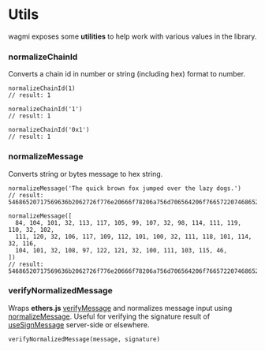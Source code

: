 # Utils

wagmi exposes some **utilities** to help work with various values in the library.

### normalizeChainId

Converts a chain id in number or string (including hex) format to number.

```tsx
normalizeChainId(1)
// result: 1

normalizeChainId('1')
// result: 1

normalizeChainId('0x1')
// result: 1
```

### normalizeMessage

Converts string or bytes message to hex string.

```tsx
normalizeMessage('The quick brown fox jumped over the lazy dogs.')
// result: 54686520717569636b2062726f776e20666f78206a756d706564206f76657220746865206c617a7920646f67732e

normalizeMessage([
  84, 104, 101, 32, 113, 117, 105, 99, 107, 32, 98, 114, 111, 119, 110, 32, 102,
  111, 120, 32, 106, 117, 109, 112, 101, 100, 32, 111, 118, 101, 114, 32, 116,
  104, 101, 32, 108, 97, 122, 121, 32, 100, 111, 103, 115, 46,
])
// result: 54686520717569636b2062726f776e20666f78206a756d706564206f76657220746865206c617a7920646f67732e
```

### verifyNormalizedMessage

Wraps **ethers.js** [verifyMessage](https://docs.ethers.io/v5/api/utils/signing-key/#utils-verifyMessage) and normalizes message input using [normalizeMessage](/docs/utils#normalizemessage-1). Useful for verifying the signature result of [useSignMessage](/docs/hooks/useSignMessage) server-side or elsewhere.

```tsx
verifyNormalizedMessage(message, signature)
```

